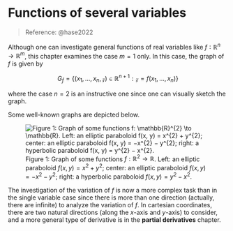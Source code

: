# Functions of several variables

> Reference: @hase2022

Although one can investigate general functions of real variables like $f ∶\mathbb{R}^{n} \to \mathbb{R}^{m}$, this chapter examines the case $m = 1$ only. In this case, the graph of $f$ is given by

$$
G_{f} = \{(x_{1}, \ldots, x_{n}, \mathcal{z}) \in \mathbb{R}^{n + 1} : \mathcal{z} = f(x_{1}, \ldots, x_{n}) \}
$$

where the case $n = 2$ is an instructive one since one can visually sketch the graph.

Some well-known graphs are depicted below.

![Figure 1: Graph of some functions $f: \mathbb{R}^{2} \to \mathbb{R}$. Left: an elliptic paraboloid $f(x, y) = x^{2} + y^{2}$; center: an elliptic paraboloid $f(x, y) = −x^{2} − y^{2}$; right: a hyperbolic paraboloid $f(x, y) = y^{2} − x^{2}$.](../images/hase_lecture_6_figure_1.png)

The investigation of the variation of $f$ is now a more complex task than in the single variable case since there is more than one direction (actually, there are infinite) to analyze the variation of $f$. In cartesian coordinates, there are two natural directions (along the $x$-axis and $y$-axis) to consider, and a more general type of derivative is in the __partial derivatives__ chapter.
